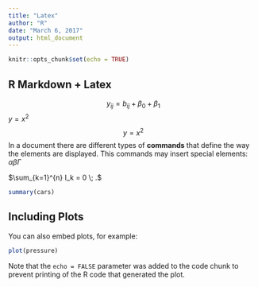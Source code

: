 ```yaml
---
title: "Latex"
author: "R"
date: "March 6, 2017"
output: html_document
---
```


```r
knitr::opts_chunk$set(echo = TRUE)
```

## R Markdown + Latex


$$ y_{ij} = b_{ij} + \beta_{0} + \beta_{1} $$
$y = x^2$
$$y = x^2$$
In a document there are different types of $\textbf{commands}$ 
that define the way the elements are displayed. This 
commands may insert special elements: $\alpha \beta \Gamma$

$\sum_{k=1}^{n} I_k = 0 \; .$


```r
summary(cars)
```

## Including Plots

You can also embed plots, for example:

```r
plot(pressure)
```

Note that the `echo = FALSE` parameter was added to the code chunk to prevent printing of the R code that generated the plot.
